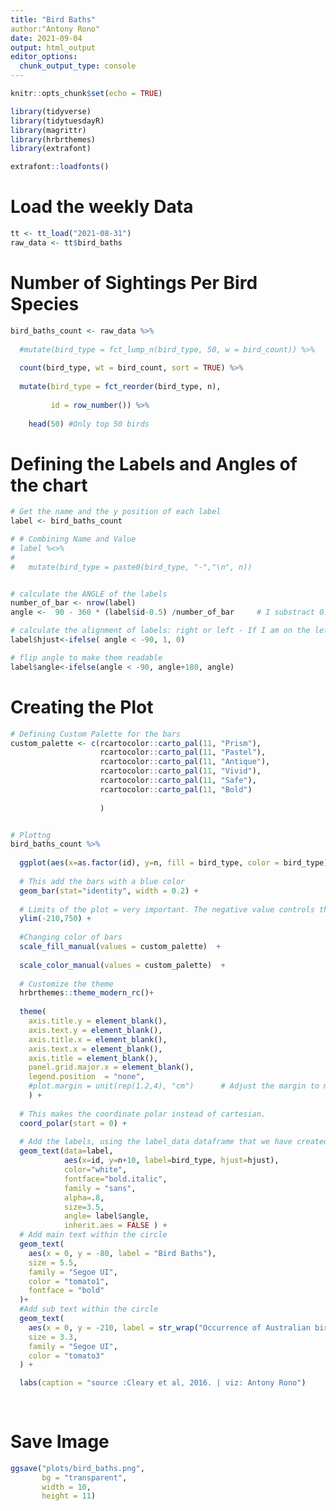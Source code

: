 ```yaml
---
title: "Bird Baths"
author:"Antony Rono"
date: 2021-09-04
output: html_output
editor_options: 
  chunk_output_type: console
---
```


```r

knitr::opts_chunk$set(echo = TRUE)

library(tidyverse)
library(tidytuesdayR)
library(magrittr)
library(hrbrthemes)
library(extrafont)

extrafont::loadfonts()
```

# Load the weekly Data

```r

tt <- tt_load("2021-08-31")
raw_data <- tt$bird_baths

```

# Number of Sightings Per Bird Species
```r
bird_baths_count <- raw_data %>% 
  
  #mutate(bird_type = fct_lump_n(bird_type, 50, w = bird_count)) %>% 
  
  count(bird_type, wt = bird_count, sort = TRUE) %>% 
  
  mutate(bird_type = fct_reorder(bird_type, n),
         
         id = row_number()) %>% 
  
    head(50) #Only top 50 birds


```

# Defining the Labels and Angles of the chart

```r

# Get the name and the y position of each label
label <- bird_baths_count

# # Combining Name and Value
# label %<>% 
#   
#   mutate(bird_type = paste0(bird_type, "-","\n", n))


# calculate the ANGLE of the labels
number_of_bar <- nrow(label)
angle <-  90 - 360 * (label$id-0.5) /number_of_bar     # I substract 0.5 because the letter must have the angle of the center of the bars. Not extreme right(1) or extreme left (0)

# calculate the alignment of labels: right or left - If I am on the left part of the plot, my labels have currently an angle < -90
label$hjust<-ifelse( angle < -90, 1, 0)

# flip angle to make them readable
label$angle<-ifelse(angle < -90, angle+180, angle)

```

# Creating the Plot

```r

# Defining Custom Palette for the bars
custom_palette <- c(rcartocolor::carto_pal(11, "Prism"),
                    rcartocolor::carto_pal(11, "Pastel"),
                    rcartocolor::carto_pal(11, "Antique"),
                    rcartocolor::carto_pal(11, "Vivid"),
                    rcartocolor::carto_pal(11, "Safe"),
                    rcartocolor::carto_pal(11, "Bold")
                    
                    )


# Plottng
bird_baths_count %>% 
  
  ggplot(aes(x=as.factor(id), y=n, fill = bird_type, color = bird_type)) +       # Note that id is a factor. If x is numeric, there is some space between the first bar
  
  # This add the bars with a blue color
  geom_bar(stat="identity", width = 0.2) +
  
  # Limits of the plot = very important. The negative value controls the size of the inner circle, the positive one is useful to add size over each bar
  ylim(-210,750) +
  
  #Changing color of bars
  scale_fill_manual(values = custom_palette)  +
  
  scale_color_manual(values = custom_palette)  +
  
  # Customize the theme
  hrbrthemes::theme_modern_rc()+
  
  theme(
    axis.title.y = element_blank(),
    axis.text.y = element_blank(),
    axis.title.x = element_blank(),
    axis.text.x = element_blank(),
    axis.title = element_blank(),
    panel.grid.major.x = element_blank(),
    legend.position  = "none",
    #plot.margin = unit(rep(1.2,4), "cm")      # Adjust the margin to make in sort labels are not truncated!
    ) +
  
  # This makes the coordinate polar instead of cartesian.
  coord_polar(start = 0) +
  
  # Add the labels, using the label_data dataframe that we have created before
  geom_text(data=label,
            aes(x=id, y=n+10, label=bird_type, hjust=hjust), 
            color="white", 
            fontface="bold.italic",
            family = "sans",
            alpha=.8, 
            size=3.5, 
            angle= label$angle, 
            inherit.aes = FALSE ) +
  # Add main text within the circle
  geom_text(
    aes(x = 0, y = -80, label = "Bird Baths"),
    size = 5.5,
    family = "Segoe UI",
    color = "tomato1",
    fontface = "bold"
  )+
  #Add sub text within the circle
  geom_text(
    aes(x = 0, y = -210, label = str_wrap("Occurrence of Australian bird species at bird baths in private gardens", 25)),
    size = 3.3,
    family = "Segoe UI",
    color = "tomato3"
  ) +

  labs(caption = "source :Cleary et al, 2016. | viz: Antony Rono")
  
  
```

# Save Image

```r
ggsave("plots/bird_baths.png", 
       bg = "transparent",
       width = 10, 
       height = 11)

````
